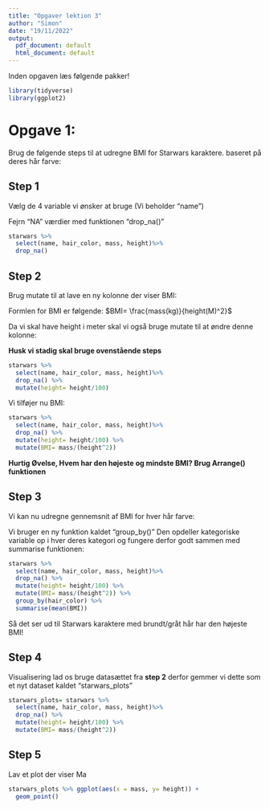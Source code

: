 ```yaml
---
title: "Opgaver lektion 3"
author: "Simon"
date: "19/11/2022"
output:
  pdf_document: default
  html_document: default
---
```


Inden opgaven læs følgende pakker!

```r
library(tidyverse)
library(ggplot2)
```



# Opgave 1:

Brug de følgende steps til at udregne BMI for Starwars karaktere. baseret på deres hår farve: 

## Step 1

Vælg de 4 variable vi ønsker at bruge (Vi beholder "name")

Fejrn "NA" værdier med funktionen "drop_na()"

```r
starwars %>%
  select(name, hair_color, mass, height)%>%
  drop_na()
```

## Step 2

Brug mutate til at lave en ny kolonne der viser BMI:

Formlen for BMI er følgende: $BMI= \frac{mass(kg)}{height(M)^2}$

Da vi skal have height i meter skal vi også bruge mutate til at øndre denne kolonne:

**Husk vi stadig skal bruge ovenstående steps**

```r
starwars %>%
  select(name, hair_color, mass, height)%>%
  drop_na() %>%
  mutate(height= height/100) 
```


Vi tilføjer nu BMI:

```r
starwars %>%
  select(name, hair_color, mass, height)%>%
  drop_na() %>%
  mutate(height= height/100) %>%
  mutate(BMI= mass/(height^2)) 
```


**Hurtig Øvelse, Hvem har den højeste og mindste BMI? Brug Arrange() funktionen**

## Step 3 

Vi kan nu udregne gennemsnit af BMI for hver hår farve:

Vi bruger en ny funktion kaldet "group_by()" Den opdeller kategoriske variable op i hver deres kategori og fungere derfor godt sammen med summarise funktionen:

```r

starwars %>%
  select(name, hair_color, mass, height)%>%
  drop_na() %>%
  mutate(height= height/100) %>%
  mutate(BMI= mass/(height^2)) %>%
  group_by(hair_color) %>%
  summarise(mean(BMI))
```

Så det ser ud til Starwars karaktere med brundt/gråt hår har den højeste BMI!



## Step 4 

Visualisering lad os bruge datasættet fra **step 2** derfor gemmer vi dette som et nyt dataset kaldet "starwars_plots"

```r
starwars_plots= starwars %>%
  select(name, hair_color, mass, height)%>%
  drop_na() %>%
  mutate(height= height/100) %>%
  mutate(BMI= mass/(height^2))
```



## Step 5 

Lav et plot der viser Ma

```r
starwars_plots %>% ggplot(aes(x = mass, y= height)) +
  geom_point() 
```

